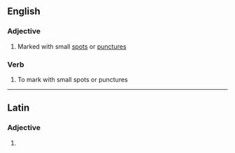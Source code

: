==English==

===Adjective===
{{en-adj}}

# Marked with small [[spot]]s or [[puncture]]s

===Verb===
{{en-verb|punctulat|ing}}

# To mark with small spots or punctures

----

==Latin==

===Adjective===
{{la-adj-form|punctulāte}}

# {{inflection of|punctulatus|punctulātus|voc|m|s|lang=la}}